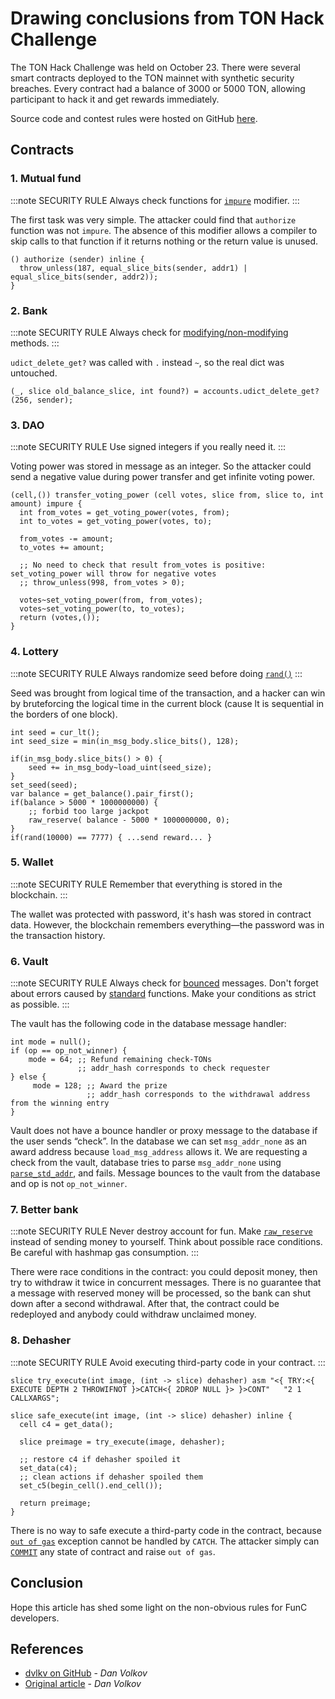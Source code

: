 
# Drawing conclusions from TON Hack Challenge

The TON Hack Challenge was held on October 23.
There were several smart contracts deployed to the TON mainnet with synthetic security breaches. Every contract had a balance of 3000 or 5000 TON, allowing participant to hack it and get rewards immediately.

Source code and contest rules were hosted on GitHub [here](https://github.com/ton-blockchain/hack-challenge-1).

## Contracts

### 1. Mutual fund

:::note SECURITY RULE
Always check functions for [`impure`](/v3/documentation/smart-contracts/func/docs/functions#impure-specifier) modifier.
:::

The first task was very simple. The attacker could find that `authorize` function was not `impure`. The absence of this modifier allows a compiler to skip calls to that function if it returns nothing or the return value is unused.

```func
() authorize (sender) inline {
  throw_unless(187, equal_slice_bits(sender, addr1) | equal_slice_bits(sender, addr2));
}
```

### 2. Bank

:::note SECURITY RULE
Always check for [modifying/non-modifying](/v3/documentation/smart-contracts/func/docs/statements#methods-calls) methods.
:::

`udict_delete_get?` was called with `.` instead `~`, so the real dict was untouched.

```func
(_, slice old_balance_slice, int found?) = accounts.udict_delete_get?(256, sender);
```

### 3. DAO

:::note SECURITY RULE
Use signed integers if you really need it.
:::

Voting power was stored in message as an integer. So the attacker could send a negative value during power transfer and get infinite voting power.

```func
(cell,()) transfer_voting_power (cell votes, slice from, slice to, int amount) impure {
  int from_votes = get_voting_power(votes, from);
  int to_votes = get_voting_power(votes, to);

  from_votes -= amount;
  to_votes += amount;

  ;; No need to check that result from_votes is positive: set_voting_power will throw for negative votes
  ;; throw_unless(998, from_votes > 0);

  votes~set_voting_power(from, from_votes);
  votes~set_voting_power(to, to_votes);
  return (votes,());
}
```

### 4. Lottery

:::note SECURITY RULE
Always randomize seed before doing [`rand()`](/v3/documentation/smart-contracts/func/docs/stdlib#rand)
:::

Seed was brought from logical time of the transaction, and a hacker can win by bruteforcing the logical time in the current block (cause lt is sequential in the borders of one block).

```func
int seed = cur_lt();
int seed_size = min(in_msg_body.slice_bits(), 128);

if(in_msg_body.slice_bits() > 0) {
    seed += in_msg_body~load_uint(seed_size);
}
set_seed(seed);
var balance = get_balance().pair_first();
if(balance > 5000 * 1000000000) {
    ;; forbid too large jackpot
    raw_reserve( balance - 5000 * 1000000000, 0);
}
if(rand(10000) == 7777) { ...send reward... }
```

### 5. Wallet

:::note SECURITY RULE
Remember that everything is stored in the blockchain.
:::

The wallet was protected with password, it's hash was stored in contract data. However, the blockchain remembers everything—the password was in the transaction history.

### 6. Vault

:::note SECURITY RULE
Always check for [bounced](/v3/documentation/smart-contracts/message-management/non-bounceable-messages) messages.
Don't forget about errors caused by [standard](/v3/documentation/smart-contracts/func/docs/stdlib) functions.
Make your conditions as strict as possible.
:::

The vault has the following code in the database message handler:

```func
int mode = null();
if (op == op_not_winner) {
    mode = 64; ;; Refund remaining check-TONs
               ;; addr_hash corresponds to check requester
} else {
     mode = 128; ;; Award the prize
                 ;; addr_hash corresponds to the withdrawal address from the winning entry
}
```

Vault does not have a bounce handler or proxy message to the database if the user sends “check”. In the database we can set `msg_addr_none` as an award address because `load_msg_address` allows it. We are requesting a check from the vault, database tries to parse `msg_addr_none` using [`parse_std_addr`](/v3/documentation/smart-contracts/func/docs/stdlib#parse_std_addr), and fails. Message bounces to the vault from the database and op is not `op_not_winner`.

### 7. Better bank

:::note SECURITY RULE
Never destroy account for fun.
Make [`raw_reserve`](/v3/documentation/smart-contracts/func/docs/stdlib#raw_reserve) instead of sending money to yourself.
Think about possible race conditions.
Be careful with hashmap gas consumption.
:::

There were race conditions in the contract: you could deposit money, then try to withdraw it twice in concurrent messages. There is no guarantee that a message with reserved money will be processed, so the bank can shut down after a second withdrawal. After that, the contract could be redeployed and anybody could withdraw unclaimed money.

### 8. Dehasher

:::note SECURITY RULE
Avoid executing third-party code in your contract.
:::

```func
slice try_execute(int image, (int -> slice) dehasher) asm "<{ TRY:<{ EXECUTE DEPTH 2 THROWIFNOT }>CATCH<{ 2DROP NULL }> }>CONT"   "2 1 CALLXARGS";

slice safe_execute(int image, (int -> slice) dehasher) inline {
  cell c4 = get_data();

  slice preimage = try_execute(image, dehasher);

  ;; restore c4 if dehasher spoiled it
  set_data(c4);
  ;; clean actions if dehasher spoiled them
  set_c5(begin_cell().end_cell());

  return preimage;
}
```

There is no way to safe execute a third-party code in the contract, because [`out of gas`](/v3/documentation/tvm/exit-codes#standard-exit-codes) exception cannot be handled by `CATCH`. The attacker simply can [`COMMIT`](/v3/documentation/tvm/instructions#F80F) any state of contract and raise `out of gas`.

## Conclusion

Hope this article has shed some light on the non-obvious rules for FunC developers.

## References

- [dvlkv on GitHub](https://github.com/dvlkv) - _Dan Volkov_
- [Original article](https://dev.to/dvlkv/drawing-conclusions-from-ton-hack-challenge-1aep) - _Dan Volkov_

<Feedback />

